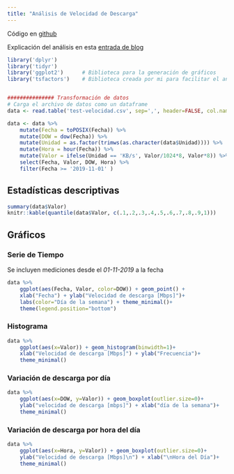```yaml
---
title: "Análisis de Velocidad de Descarga"
---
```


Código en [github](https://github.com/thermosilla/velocidad_conexion)

Explicación del análisis en esta [entrada de blog](http://blog.thermosilla.info/speedtest.html)

```r
library('dplyr')
library('tidyr')
library('ggplot2')		# Biblioteca para la generación de gráficos
library('tsfactors') 	# Biblioteca creada por mi para facilitar el análisis de series de tiempo


############### Transformación de datos
# Carga el archivo de datos como un dataframe
data <- read.table('test-velocidad.csv', sep=',', header=FALSE, col.names=c('Fecha', 'Valor', 'Unidad'))

data <- data %>%
	mutate(Fecha = toPOSIX(Fecha)) %>%
	mutate(DOW = dow(Fecha)) %>%
	mutate(Unidad = as.factor(trimws(as.character(data$Unidad)))) %>%
	mutate(Hora = hour(Fecha)) %>%
	mutate(Valor = ifelse(Unidad == 'KB/s', Valor/1024*8, Valor*8)) %>%
	select(Fecha, Valor, DOW, Hora) %>%
	filter(Fecha >= '2019-11-01' )

```

## Estadísticas descriptivas

```r
summary(data$Valor)
knitr::kable(quantile(data$Valor, c(.1,.2,.3,.4,.5,.6,.7,.8,.9,1)))
```

## Gráficos 

### Serie de Tiempo

Se incluyen mediciones desde el _01-11-2019_ a la fecha
```r

data %>%
	ggplot(aes(Fecha, Valor, color=DOW)) + geom_point() +
	xlab("Fecha") + ylab("Velocidad de descarga [Mbps]")+
	labs(color="Día de la semana") + theme_minimal()+
	theme(legend.position="bottom")
```

### Histograma
```r
data %>%
	ggplot(aes(x=Valor)) + geom_histogram(binwidth=1)+
	xlab("Velocidad de descarga [Mbps]") + ylab("Frecuencia")+
	theme_minimal()
```

### Variación de descarga por día
```r
data %>%
	ggplot(aes(x=DOW, y=Valor)) + geom_boxplot(outlier.size=0)+
	ylab("velocidad de descarga [mbps]") + xlab("día de la semana")+
	theme_minimal()
```

### Variación de descarga por hora del día
```r
data %>%
	ggplot(aes(x=Hora, y=Valor)) + geom_boxplot(outlier.size=0)+
	ylab("Velocidad de descarga [Mbps]\n") + xlab("\nHora del Día")+
	theme_minimal()
```
